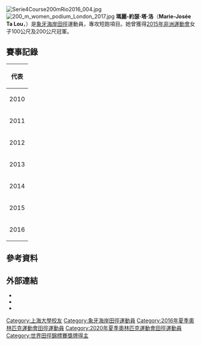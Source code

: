 {{Infobox sportsperson
|name=Marie-Josée Ta Lou
| image                     =Marie Josée Ta Lou 2015.jpg
| real_name                 =
| native_name               =Marie-Josée Ta Lou
| native_name_lang          =
| romanizedname             =
| english_name              =Marie-Josée Ta Lou
| birth_name                =
| nationality               ={{CIV}}
| national_team             ={{CIV}}
| ethnicity                 =
| hometown                  =
| citizenship               =
| birth_date                ={{Birth date and age|year=1988|month=11|day=18}}
| birth_place               ={{CIV}}馬拉韋區Bouaflé
| death_date                =
| death_place               =
| resting_place=
| residence={{CIV}}
| education=University of Abobo-Adjame
| alma_mater=University of Abobo-Adjame
| years_active=2007年－
| height={{height|m=1.59}}
| weight={{weight|kg=50}}
| spouse=
| country={{CIV}}
| sport=田徑
| event=跳遠、短跑
| collegeteam=
| team=Stade Français Paris
| coach=Anthony Koffi
| retired=
| coaching=
| worlds=
{{collapsible list
|'''2013年夏季世界大學生運動會'''：田徑200公尺第八名
|'''2016年世界室內田徑錦標賽'''：60公尺第七名
|'''2017年世界田徑錦標賽'''：100公尺第二名
|'''2017年世界田徑錦標賽'''：200公尺第二名
|'''2018年世界室內田徑錦標賽'''：60公尺第二名
|'''2019年世界田徑錦標賽'''：100公尺第三名
}}
| regionals=
{{collapsible list
|'''2011年非洲運動會'''：田徑100公尺第七名
|'''2011年非洲運動會'''：田徑200公尺第六名
|'''2012年非洲田徑錦標賽'''：100公尺第四名
|'''2012年非洲田徑錦標賽'''：4×100公尺接力第三名
|'''2012年非洲田徑錦標賽'''：200公尺第三名
|'''2014年非洲田徑錦標賽'''：100公尺第三名
|'''2014年非洲田徑錦標賽'''：4×100公尺接力第二名
|'''2014年非洲田徑錦標賽'''：200公尺第二名
|'''2014年IAAF洲際盃'''：100公尺第四名
|'''2014年IAAF洲際盃'''：200公尺第五名
|'''2015年非洲運動會'''：田徑100公尺第一名
|'''2015年非洲運動會'''：田徑4×100公尺接力第三名
|'''2015年非洲運動會'''：田徑200公尺第一名
|'''2016年非洲田徑錦標賽'''：100公尺第三名
|'''2016年非洲田徑錦標賽'''：4×100公尺接力第三名
|'''2016年非洲田徑錦標賽'''：200公尺第一名
|'''2017年法語系運動會'''：田徑4×100公尺接力第一名
|'''2018年非洲田徑錦標賽'''：100公尺第一名
|'''2018年非洲田徑錦標賽'''：4×100公尺接力第三名
|'''2018年非洲田徑錦標賽'''：200公尺第一名
|'''2018年IAAF洲際盃'''：100公尺第一名
|'''2018年IAAF洲際盃'''：200公尺第三名
|'''2019年非洲運動會'''：田徑100公尺第一名
|'''2019年非洲運動會'''：田徑200公尺第三名
}}
| nationals=
{{collapsible list
|'''2014年法國田徑錦標賽'''：100公尺第五名
|'''2014年法國田徑錦標賽'''：200公尺第一名
|'''2015年法國田徑錦標賽'''：100公尺第一名
|'''2015年法國田徑錦標賽'''：200公尺第一名
|'''2019年法國田徑錦標賽'''：100公尺第一名
|'''2019年法國田徑錦標賽'''：200公尺第一名
}}
| olympics=
{{collapsible list
|'''2016年夏季奧林匹克運動會'''：田徑100公尺第四名
|'''2016年夏季奧林匹克運動會'''：田徑200公尺第四名
|'''2021年夏季奧林匹克運動會'''：田徑100公尺第四名
|'''2021年夏季奧林匹克運動會'''：田徑200公尺第五名
}}
|commonwealth=
|highestranking=
{{整齊列表|class=wikitable
|'''50公尺-55公尺-60公尺-100公尺'''|第1名（2018年9月4日）
|'''200公尺'''|第2名（2017年9月5日）
}}
| pb=
{{collapsible list
|'''跳遠'''：5.09公尺（Wind：+0.3）（2014年）
|'''40公尺'''：5.16秒（RT：0.185）（2022年 '''全國紀錄'''）
|'''60公尺'''：7.02秒（2019年）
|'''80公尺'''：9.02秒（Wind：+0.5）（2022年 '''全國紀錄'''）
|'''100公尺'''：10.78秒（Wind：-0.3）（2021年）
|'''150公尺'''：16.60秒（Wind：+1.6）（2018年 '''全國紀錄'''）
|'''200公尺'''：22.08秒（Wind：+0.8）（2017年 '''全國紀錄'''）
}}
| medaltemplates=
{{MedalCountry|{{CIV}}}}
{{MedalSport|女子田徑}}
{{MedalCompetition|非洲田徑錦標賽}}
{{MedalBronze|2012年貝南新港|4×100公尺接力}}
{{MedalBronze|2012年貝南新港|200公尺}}
{{MedalBronze|2014年摩洛哥馬拉喀什|100公尺}}
{{MedalSilver|2014年摩洛哥馬拉喀什|4×100公尺接力}}
{{MedalSilver|2014年摩洛哥馬拉喀什|200公尺}}
{{MedalBronze|2016年南非德爾班|100公尺}}
{{MedalBronze|2016年南非德爾班|4×100公尺接力}}
{{MedalGold|2016年南非德爾班|200公尺}}
{{MedalGold|2018年奈及利亞阿薩巴|100公尺}}
{{MedalBronze|2018年奈及利亞阿薩巴|4×100公尺接力}}
{{MedalGold|2018年奈及利亞阿薩巴|200公尺}}
{{MedalCompetition|ゴールデングランプリ}}
{{MedalSilver|2015年日本神奈川縣川崎市|100公尺}}
{{MedalBronze|2015年日本神奈川縣川崎市|200公尺}}
{{MedalCompetition|Meeting Internationale d'Athletisme Ville de Dakar}}
{{MedalGold|2015年塞內加爾達卡|100公尺}}
{{MedalCompetition|Paavo Nurmi Games}}
{{MedalSilver|2015年芬蘭土庫|100公尺}}
{{MedalCompetition|柏林國際體育場節}}
{{MedalSilver|2015年德國柏林|100公尺}}
{{MedalSilver|2017年德國柏林|200公尺}}
{{MedalGold|2018年德國柏林|100公尺}}
{{MedalSilver|2020年德國柏林|100公尺}}
{{MedalCompetition|Hanžeković Memorial}}
{{MedalSilver|2015年克羅埃西亞札格雷布|100公尺}}
{{MedalGold|2018年克羅埃西亞札格雷布|100公尺}}
{{MedalCompetition|非洲運動會}}
{{MedalGold|2015年剛果共和國布拉薩|100公尺}}
{{MedalBronze|2015年剛果共和國布拉薩|4×100公尺接力}}
{{MedalGold|2015年剛果共和國布拉薩|200公尺}}
{{MedalGold|2019年摩洛哥拉巴特|100公尺}}
{{MedalBronze|2019年摩洛哥拉巴特|200公尺}}
{{MedalCompetition|Gyulai István Memorial}}
{{MedalSilver|2016年匈牙利Székesfehérvár|100公尺}}
{{MedalGold|2018年匈牙利Székesfehérvár|100公尺}}
{{MedalSilver|2019年匈牙利Székesfehérvár|200公尺}}
{{MedalBronze|2021年匈牙利Székesfehérvár|100公尺}}
{{MedalCompetition|London Grand Prix}}
{{MedalGold|2016年英國英格蘭倫敦|100公尺}}
{{MedalSilver|2017年英國英格蘭倫敦|100公尺}}
{{MedalSilver|2019年英國英格蘭倫敦|200公尺}}
{{MedalBronze|2019年英國英格蘭倫敦|100公尺}}
{{MedalCompetition|ISTAF Indoor}}
{{MedalSilver|2017年德國柏林|60公尺}}
{{MedalCompetition|Doha Grand Prix}}
{{MedalBronze|2017年卡達杜哈|200公尺}}
{{MedalGold|2018年卡達杜哈|100公尺}}
{{MedalSilver|2020年卡達杜哈|100公尺}}
{{MedalCompetition|上海國際田徑黃金大獎賽}}
{{MedalBronze|2017年中國上海市|100公尺}}
{{MedalCompetition|Golden Gala}}
{{MedalSilver|2017年義大利羅馬|100公尺}}
{{MedalGold|2018年義大利羅馬|200公尺}}
{{MedalBronze|2020年義大利羅馬|100公尺}}
{{MedalSilver|2021年義大利羅馬|200公尺}}
{{MedalCompetition|Zlatá tretra Ostrava}}
{{MedalGold|2017年捷克奧斯特拉瓦|200公尺}}
{{MedalCompetition|Meeting de Paris}}
{{MedalSilver|2017年法國巴黎|100公尺}}
{{MedalBronze|2018年法國巴黎|200公尺}}
{{MedalCompetition|Athletissima}}
{{MedalSilver|2017年瑞士洛桑|200公尺}}
{{MedalGold|2018年瑞士洛桑|100公尺}}
{{MedalBronze|2019年瑞士洛桑|100公尺}}
{{MedalCompetition|Meeting International Mohammed VI d'Athletisme de Rabat}}
{{MedalSilver|2017年摩洛哥拉巴特|100公尺}}
{{MedalSilver|2019年摩洛哥拉巴特|100公尺}}
{{MedalCompetition|Herculis}}
{{MedalGold|2017年摩納哥Fontvieille|200公尺}}
{{MedalGold|2018年摩納哥Fontvieille|100公尺}}
{{MedalSilver|2021年摩納哥Fontvieille|200公尺}}
{{MedalCompetition|法語系運動會}}
{{MedalGold|2017年象牙海岸阿必尚|4×100公尺接力}}
{{MedalCompetition|世界田徑錦標賽}}
{{MedalSilver|2017年英國英格蘭倫敦|100公尺}}
{{MedalSilver|2017年英國英格蘭倫敦|200公尺}}
{{MedalBronze|2019年卡達杜哈|100公尺}}
{{MedalCompetition|伯明罕大獎賽}}
{{MedalSilver|2017年英國英格蘭伯明罕|100公尺}}
{{MedalCompetition|Weltklasse Zürich}}
{{MedalBronze|2017年瑞士蘇黎世|200公尺}}
{{MedalBronze|2018年瑞士蘇黎世|100公尺}}
{{MedalCompetition|Memorial Van Damme}}
{{MedalSilver|2017年比利時布魯塞爾|100公尺}}
{{MedalCompetition|Copernicus Cup}}
{{MedalGold|2018年波蘭托倫|60公尺}}
{{MedalCompetition|格拉斯哥室內大獎賽}}
{{MedalGold|2018年英國蘇格蘭格拉斯哥|60公尺}}
{{MedalCompetition|世界室內田徑錦標賽}}
{{MedalSilver|2018年英國英格蘭伯明罕|60公尺}}
{{MedalCompetition|大曼徹斯特運動會}}
{{MedalGold|2018年英國英格蘭曼徹斯特|150公尺}}
{{MedalCompetition|Prefontaine Classic}}
{{MedalGold|2018年美國俄勒岡州雷恩郡尤金|100公尺}}
{{MedalGold|2019年美國加利福尼亞州聖克拉拉郡Palo Alto|100公尺}}
{{MedalCompetition|Montreuil田徑賽}}
{{MedalGold|2018年法國蒙特勒伊|100公尺}}
{{MedalGold|2021年法國蒙特勒伊|100公尺}}
{{MedalCompetition|IAAF Continental Cup}}
{{MedalGold|2018年捷克奧斯特拉瓦|100公尺}}
{{MedalBronze|2018年捷克奧斯特拉瓦|200公尺}}
{{MedalCompetition|DN Galan}}
{{MedalBronze|2020年瑞典斯德哥爾摩|100公尺}}
{{MedalSilver|2021年瑞典斯德哥爾摩|200公尺}}
{{MedalCompetition|蓋茲赫德大獎賽}}
{{MedalBronze|2021年英國英格蘭蓋茲赫德|100公尺}}
{{MedalCompetition|Bislett Games}}
{{MedalGold|2021年挪威奧斯陸|100公尺}}
|show-medals=
|updated=2022年6月19日
}}
[[File:Serie4Course200mRio2016_004.jpg|thumb]]
[[File:200_m_women_podium_London_2017.jpg|thumb]]
'''瑪麗-約瑟·塔·洛'''（'''Marie-Josée Ta Lou'''，{{bd|1988年|11月18日||}}）是[[象牙海岸|象牙海岸]][[田徑|田徑]]運動員，專攻短跑項目。她曾獲得[[2015年非洲運動會|2015年非洲運動會]]女子100公尺及200公尺冠軍。

== 賽事記錄 ==
{| {{AchievementTable|Event=yes}}
|-
!colspan="6"|代表 {{CIV}}
|-
|rowspan=2|2010
|rowspan=2|{{link-en|2010年非洲田徑錦標賽|2010 African Championships in Athletics|非洲錦標賽}}
|rowspan=2|[[肯亞|肯亞]][[奈洛比|奈洛比]]
|第13名 (sf)
|100公尺
|12.16
|-
|第20名 (h)
|200公尺
|25.55
|-
|rowspan=4|2011
|rowspan=2|[[2011年世界大學生夏季運動會|世界大學運動會]]
|rowspan=2|[[中國|中國]][[深圳|深圳]]
|第22名 (qf)
|100公尺
|12.02
|-
|第18名 (qf)
|200公尺
|24.17
|-
|rowspan=2|[[2011年全非運動會|全非運動會]]
|rowspan=2|[[莫三比克|莫三比克]][[馬普托|-{zh-hans:马普托; zh-hk:馬普托; zh-tw:馬布多;}-]]
|第7名
|100公尺
|11.66
|-
|第6名
|200公尺
|24.12
|-
|rowspan=3|2012
|rowspan=3|{{link-en|2012年非洲田徑錦標賽|2012 African Championships in Athletics|非洲錦標賽}}
|rowspan=3|[[貝南|貝南]][[波多諾伏|-{zh-hans:波多诺伏;zh-hk:波多諾伏;zh-tw:新港;}-]]
|第4名
|100公尺
|11.53
|-
|bgcolor=cc9966 | 季軍
|200公尺
|23.44
|-
|bgcolor=cc9966| 季軍
|4×100公尺接力
|45.29
|-
|rowspan=3|2013
|rowspan=2|[[2013年夏季世界大學運動會|世界大學運動會]]
|rowspan=2|[[俄羅斯|俄羅斯]][[喀山|喀山]]
|第11名 (sf)
|100公尺
|11.73
|-
|第8名
|200公尺
|23.63
|-
|[[2013年法語系運動會|法語系運動會]]
|[[法國|法國]][[尼斯|尼斯]]
|－
|100公尺
|DNS
|-
|rowspan=5|2014
|rowspan=3|{{link-en|2014年非洲田徑錦標賽|2014 African Championships in Athletics|非洲錦標賽}}
|rowspan=3|[[摩洛哥|摩洛哥]][[馬拉喀什|馬拉喀什]]
|bgcolor=cc9966 | 季軍
|100公尺 
|11.20
|-
|bgcolor=silver | 亞軍
|200公尺
|22.87
|-
|bgcolor=silver | 亞軍
|4×100公尺接力
|43.99
|-
|rowspan=2|{{link-en|2014年國際田總洲際盃|2014 IAAF Continental Cup|國際田總洲際盃}}
|rowspan=2|[[摩洛哥|摩洛哥]][[馬拉喀什|馬拉喀什]]
|第4名
|100公尺 
|11.28
|-
|第5名
|200公尺
|22.78
|-
|rowspan=5|2015
|rowspan=2|[[2015年世界田徑錦標賽|世界錦標賽]]
|rowspan=2|[[中國|中國]][[北京|北京]]
|第10名 (sf)
|100公尺
|11.04
|-
|第9名 (sf)
|200公尺
|22.56
|-
|rowspan=3|[[2015年非洲運動會|非洲運動會]]
|rowspan=3|[[剛果共和國|剛果共和國]][[布拉薩|布拉薩]]
|bgcolor=gold | 冠軍
|100公尺
|11.02
|-
|bgcolor=gold | 冠軍
|200公尺
|22.57
|-
|bgcolor=cc9966 | 季軍
|4×100公尺接力
|43.98
|-
|2016
|[[2016年世界室內田徑錦標賽|世界室內錦標賽]]
|[[美國|美國]][[波特蘭|波特蘭]]
|第7名
|60公尺
|7.29
|}

== 參考資料 ==
{{Reflist}}

== 外部連結 ==
*{{IAAF name|14415994}}
*{{Twitter|majo10s70}}
*{{Instagram|majotalou}}

{{DEFAULTSORT:Ta Lou, Marie-Josee}}
[[Category:上海大學校友|Category:上海大學校友]]
[[Category:象牙海岸田徑運動員|Category:象牙海岸田徑運動員]]
[[Category:2016年夏季奧林匹克運動會田徑運動員|Category:2016年夏季奧林匹克運動會田徑運動員]]
[[Category:2020年夏季奧林匹克運動會田徑運動員|Category:2020年夏季奧林匹克運動會田徑運動員]]
[[Category:世界田徑錦標賽獎牌得主|Category:世界田徑錦標賽獎牌得主]]